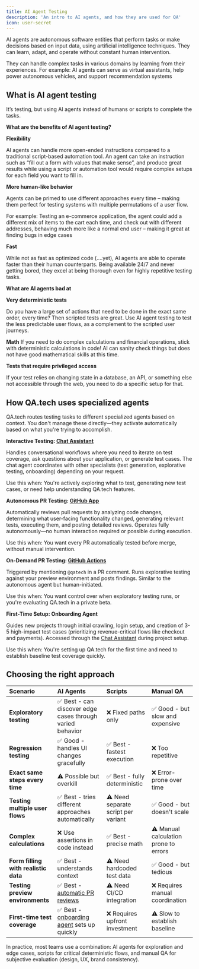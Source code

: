```yaml
---
title: AI Agent Testing
description: 'An intro to AI agents, and how they are used for QA'
icon: user-secret
---
```


AI agents are autonomous software entities that perform tasks or make decisions based on input data, using artificial intelligence techniques. They can learn, adapt, and operate without constant human intervention.

They can handle complex tasks in various domains by learning from their experiences. For example: AI agents can serve as virtual assistants, help power autonomous vehicles, and support recommendation systems

## What is AI agent testing

It’s testing, but using AI agents instead of humans or scripts to complete the tasks.

**What are the benefits of AI agent testing?**

**Flexibility**

AI agents can handle more open-ended instructions compared to a traditional script-based automation tool. An agent can take an instruction such as “fill out a form with values that make sense”, and produce great results while using a script or automation tool would require complex setups for each field you want to fill in.

**More human-like behavior**

Agents can be primed to use different approaches every time – making them perfect for testing systems with multiple permutations of a user flow.

For example: Testing an e-commerce application, the agent could add a different mix of items to the cart each time, and check out with different addresses, behaving much more like a normal end user – making it great at finding bugs in edge cases

**Fast**

While not as fast as optimized code (….yet), AI agents are able to operate faster than their human counterparts. Being available 24/7 and never getting bored, they excel at being thorough even for highly repetitive testing tasks.

**What are AI agents bad at**

**Very deterministic tests**

Do you have a large set of actions that need to be done in the exact same order, every time? Then scripted tests are great. Use AI agent testing to test the less predictable user flows, as a complement to the scripted user journeys.

**Math**
If you need to do complex calculations and financial operations, stick with deterministic calculations in code! AI can sanity check things but does not have good mathematical skills at this time.

**Tests that require privileged access**

If your test relies on changing state in a database, an API, or something else not accessible through the web, you need to do a specific setup for that.

## How QA.tech uses specialized agents

QA.tech routes testing tasks to different specialized agents based on context. You don't manage these directly—they activate automatically based on what you're trying to accomplish.

**Interactive Testing: [Chat Assistant](/core-concepts/ai-chat-assistant)**

Handles conversational workflows where you need to iterate on test coverage, ask questions about your application, or generate test cases. The chat agent coordinates with other specialists (test generation, explorative testing, onboarding) depending on your request.

Use this when: You're actively exploring what to test, generating new test cases, or need help understanding QA.tech features.

**Autonomous PR Testing: [GitHub App](/configuration/github-app)**

Automatically reviews pull requests by analyzing code changes, determining what user-facing functionality changed, generating relevant tests, executing them, and posting detailed reviews. Operates fully autonomously—no human interaction required or possible during execution.

Use this when: You want every PR automatically tested before merge, without manual intervention.

**On-Demand PR Testing: [GitHub Actions](/configuration/github-exploratory-testing)**

Triggered by mentioning `@qatech` in a PR comment. Runs explorative testing against your preview environment and posts findings. Similar to the autonomous agent but human-initiated.

Use this when: You want control over when exploratory testing runs, or you're evaluating QA.tech in a private beta.

**First-Time Setup: Onboarding Agent**

Guides new projects through initial crawling, login setup, and creation of 3-5 high-impact test cases (prioritizing revenue-critical flows like checkout and payments). Accessed through the [Chat Assistant](/core-concepts/ai-chat-assistant) during project setup.

Use this when: You're setting up QA.tech for the first time and need to establish baseline test coverage quickly.

## Choosing the right approach

| Scenario | AI Agents | Scripts | Manual QA |
|:---------|:----------|:--------|:----------|
| **Exploratory testing** | ✅ Best - can discover edge cases through varied behavior | ❌ Fixed paths only | ✅ Good - but slow and expensive |
| **Regression testing** | ✅ Good - handles UI changes gracefully | ✅ Best - fastest execution | ❌ Too repetitive |
| **Exact same steps every time** | ⚠️ Possible but overkill | ✅ Best - fully deterministic | ❌ Error-prone over time |
| **Testing multiple user flows** | ✅ Best - tries different approaches automatically | ⚠️ Need separate script per variant | ✅ Good - but doesn't scale |
| **Complex calculations** | ❌ Use assertions in code instead | ✅ Best - precise math | ⚠️ Manual calculation prone to errors |
| **Form filling with realistic data** | ✅ Best - understands context | ⚠️ Need hardcoded test data | ✅ Good - but tedious |
| **Testing preview environments** | ✅ Best - [automatic PR reviews](/configuration/github-app) | ⚠️ Need CI/CD integration | ❌ Requires manual coordination |
| **First-time test coverage** | ✅ Best - [onboarding agent](/core-concepts/ai-chat-assistant) sets up quickly | ❌ Requires upfront investment | ⚠️ Slow to establish baseline |

In practice, most teams use a combination: AI agents for exploration and edge cases, scripts for critical deterministic flows, and manual QA for subjective evaluation (design, UX, brand consistency).
